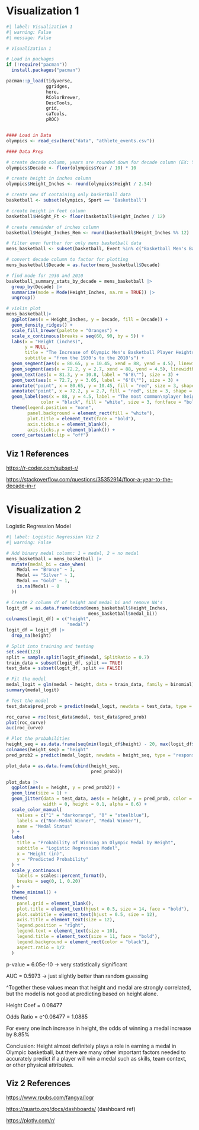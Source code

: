 # Visualization 1

```r
#| label: Visualization 1
#| warning: False
#| message: False

# Visualization 1

# Load in packages
if (!require("pacman")) 
  install.packages("pacman")

pacman::p_load(tidyverse,
               ggridges,
               here,
               RColorBrewer,
               DescTools,
               grid,
               caTools,
               pROC)


#### Load in Data
olympics <- read_csv(here("data", "athlete_events.csv"))

#### Data Prep

# create decade column, years are rounded down for decade column (EX: Year=1896,Decade=1890)
olympics$Decade <- floor(olympics$Year / 10) * 10

# create height in inches column
olympics$Height_Inches <- round(olympics$Height / 2.54)

# create new df containing only basketball data
basketball <- subset(olympics, Sport == 'Basketball')

# create height in feet column
basketball$Height_Ft <- floor(basketball$Height_Inches / 12)

# create remainder of inches column
basketball$Height_Inches_Rem <- round(basketball$Height_Inches %% 12)

# filter even further for only mens basketball data
mens_basketball <- subset(basketball, Event %in% c("Basketball Men's Basketball"))

# convert decade column to factor for plotting
mens_basketball$Decade = as.factor(mens_basketball$Decade)

# find mode for 1930 and 2010
basketball_summary_stats_by_decade = mens_basketball |>
  group_by(Decade) |>
  summarize(mode = Mode(Height_Inches, na.rm = TRUE)) |>
  ungroup()

# violin plot
mens_basketball|>
  ggplot(aes(x = Height_Inches, y = Decade, fill = Decade)) +
  geom_density_ridges() +
  scale_fill_brewer(palette = "Oranges") +
  scale_x_continuous(breaks = seq(60, 90, by = 5)) +
  labs(x = "Height (inches)",
       y = NULL,
       title = "The Increase of Olympic Men's Basketball Player Heights",
       subtitle = "from the 1930's to the 2010's") +
  geom_segment(aes(x = 80.65, y = 10.45, xend = 88, yend = 4.5), linewidth = 0.3) +
  geom_segment(aes(x = 72.2, y = 2.7, xend = 88, yend = 4.5), linewidth = 0.3) +
  geom_text(aes(x = 81.3, y = 10.8, label = "6'8\""), size = 3) +
  geom_text(aes(x = 72.7, y = 3.05, label = "6'0\""), size = 3) +
  annotate("point", x = 80.65, y = 10.45, fill = "red", size = 3, shape = 21, stroke = 0.5) +
  annotate("point", x = 72.2, y = 2.7, fill = "red", size = 3, shape = 21, stroke = 0.5) +
  geom_label(aes(x = 88, y = 4.5, label = "The most common\nplayer height has\nincreased by 8 inches\nsince the 1930's"),
             color = "black", fill = "white", size = 3, fontface = "bold") +
  theme(legend.position = "none",
        panel.background = element_rect(fill = "white"),
        plot.title = element_text(face = "bold"),
        axis.ticks.x = element_blank(),
        axis.ticks.y = element_blank()) +
  coord_cartesian(clip = "off")
```

## Viz 1 References

<https://r-coder.com/subset-r/>

<https://stackoverflow.com/questions/35352914/floor-a-year-to-the-decade-in-r>

# Visualization 2

Logistic Regression Model

```r
#| label: Logistic Regression Viz 2
#| warning: False

# Add binary medal column: 1 = medal, 2 = no medal
mens_basketball = mens_basketball |>
  mutate(medal_bi = case_when(
    Medal == "Bronze" ~ 1,
    Medal == "Silver" ~ 1,
    Medal == "Gold" ~ 1,
    is.na(Medal) ~ 0
  ))

# Create 2 column df of height and medal_bi and remove NA's
logit_df = as.data.frame(cbind(mens_basketball$Height_Inches,
                               mens_basketball$medal_bi))
colnames(logit_df) = c("height",
                       "medal")
logit_df = logit_df |>
  drop_na(height)

# Split into training and testing
set.seed(123)
split = sample.split(logit_df$medal, SplitRatio = 0.7)
train_data = subset(logit_df, split == TRUE)
test_data = subset(logit_df, split == FALSE)

# Fit the model
medal_logit = glm(medal ~ height, data = train_data, family = binomial)
summary(medal_logit)

# Test the model
test_data$pred_prob = predict(medal_logit, newdata = test_data, type = "response")

roc_curve = roc(test_data$medal, test_data$pred_prob)
plot(roc_curve)
auc(roc_curve)

# Plot the probabilities
height_seq = as.data.frame(seq(min(logit_df$height) - 20, max(logit_df$height) + 20, length.out = 100))
colnames(height_seq) = "height"
pred_prob2 = predict(medal_logit, newdata = height_seq, type = "response")

plot_data = as.data.frame(cbind(height_seq,
                                pred_prob2))

plot_data |>
  ggplot(aes(x = height, y = pred_prob2)) +
  geom_line(size = 1) +
  geom_jitter(data = test_data, aes(x = height, y = pred_prob, color = as.factor(medal)),
              width = 0, height = 0.1, alpha = 0.6) + 
  scale_color_manual(
    values = c("1" = "darkorange", "0" = "steelblue"),
    labels = c("Non-Medal Winner", "Medal Winner"),
    name = "Medal Status"
  ) +
  labs(
    title = "Probability of Winning an Olympic Medal by Height",
    subtitle = "Logistic Regression Model",
    x = "Height (in)",
    y = "Predicted Probability"
  ) + 
  scale_y_continuous(
    labels = scales::percent_format(),
    breaks = seq(0, 1, 0.20)
  ) +
  theme_minimal() + 
  theme(
    panel.grid = element_blank(),
    plot.title = element_text(hjust = 0.5, size = 14, face = "bold"),
    plot.subtitle = element_text(hjust = 0.5, size = 12),
    axis.title = element_text(size = 12),
    legend.position = "right",
    legend.text = element_text(size = 10),
    legend.title = element_text(size = 11, face = "bold"),
    legend.background = element_rect(color = "black"),
    aspect.ratio = 1/2
  )
```

p-value = 6.05e-10 -\> very statistically significant

AUC = 0.5973 -\> just slightly better than random guessing

\^Together these values mean that height and medal are strongly correlated, but the model is not good at predicting based on height alone.

Height Coef = 0.08477

Odds Ratio = e\^0.08477 = 1.0885

For every one inch increase in height, the odds of winning a medal increase by 8.85%

Conclusion: Height almost definitely plays a role in earning a medal in Olympic basketball, but there are many other important factors needed to accurately predict if a player will win a medal such as skills, team context, or other physical attributes.

## Viz 2 References

<https://www.rpubs.com/fangya/logr>

<https://quarto.org/docs/dashboards/> (dashboard ref)

<https://plotly.com/r/>

